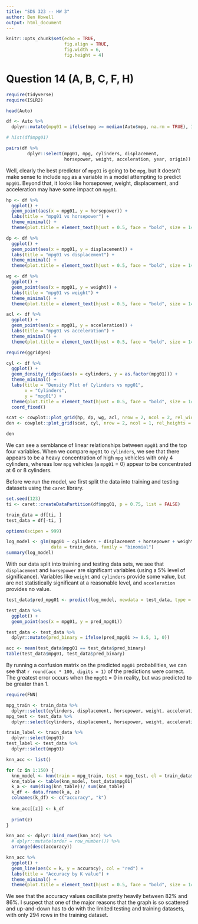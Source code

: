 ```yaml
---
title: "SDS 323 -- HW 3"
author: Ben Howell
output: html_document
---
```


```r
knitr::opts_chunk$set(echo = TRUE,
                      fig.align = TRUE,
                      fig.width = 6,
                      fig.height = 4)
```

# Question 14 (A, B, C, F, H)

```r
require(tidyverse)
require(ISLR2)
```

```r
head(Auto)

df <- Auto %>%
  dplyr::mutate(mpg01 = ifelse(mpg >= median(Auto$mpg, na.rm = TRUE), 1, 0))

# hist(df$mpg01)
```

```r
pairs(df %>%
        dplyr::select(mpg01, mpg, cylinders, displacement, 
                      horsepower, weight, acceleration, year, origin))
```

Well, clearly the best predictor of `mpg01` is going to be `mpg`, but it doesn't make sense to include `mpg` as a variable in a model attempting to predict `mpg01`. Beyond that, it looks like horsepower, weight, displacement, and acceleration may have some impact on `mpg01`.                       

```r
hp <- df %>%
  ggplot() +
  geom_point(aes(x = mpg01, y = horsepower)) +
  labs(title = "mpg01 vs horsepower") +
  theme_minimal() +
  theme(plot.title = element_text(hjust = 0.5, face = "bold", size = 14))

dp <- df %>%
  ggplot() +
  geom_point(aes(x = mpg01, y = displacement)) +
  labs(title = "mpg01 vs displacement") +
  theme_minimal() +
  theme(plot.title = element_text(hjust = 0.5, face = "bold", size = 14))

wg <- df %>%
  ggplot() +
  geom_point(aes(x = mpg01, y = weight)) +
  labs(title = "mpg01 vs weight") +
  theme_minimal() +
  theme(plot.title = element_text(hjust = 0.5, face = "bold", size = 14))

acl <- df %>%
  ggplot() +
  geom_point(aes(x = mpg01, y = acceleration)) +
  labs(title = "mpg01 vs acceleration") +
  theme_minimal() +
  theme(plot.title = element_text(hjust = 0.5, face = "bold", size = 14))

require(ggridges)

cyl <- df %>%
  ggplot() +
  geom_density_ridges(aes(x = cylinders, y = as.factor(mpg01))) +
  theme_minimal() +
  labs(title = "Density Plot of Cylinders vs mpg01",
       x = "Cylinders",
       y = "mpg01") +
  theme(plot.title = element_text(hjust = 0.5, face = "bold", size = 14)) +
  coord_fixed()

scat <- cowplot::plot_grid(hp, dp, wg, acl, nrow = 2, ncol = 2, rel_widths = c(0.5, 0.5), rel_heights = c(0.5, 0.5))
den <- cowplot::plot_grid(scat, cyl, nrow = 2, ncol = 1, rel_heights = c(0.5))

den
```

We can see a semblance of linear relationships between `mpg01` and the top four variables. When we compare `mpg01` to `cylinders`, we see that there appears to be a heavy concentration of high `mpg` vehicles with only 4 cylinders, whereas low `mpg` vehicles (a `mpg01` = 0) appear to be concentrated at 6 or 8 cylinders.                   

Before we run the model, we first split the data into training and testing datasets using the `caret` library.

```r
set.seed(123)
ti <- caret::createDataPartition(df$mpg01, p = 0.75, list = FALSE)

train_data = df[ti, ]
test_data = df[-ti, ]
```

```r
options(scipen = 999)
```


```r
log_model <- glm(mpg01 ~ cylinders + displacement + horsepower + weight + acceleration, 
                 data = train_data, family = "binomial")
summary(log_model)
```

With our data split into training and testing data sets, we see that `displacement` and `horsepower` are significant variables (using a 5% level of significance). Variables like `weight` and `cylinders` provide some value, but are not statistically significant at a reasonable level, and `acceleration` provides no value.                         

```r
test_data$pred_mpg01 <- predict(log_model, newdata = test_data, type = "response")

test_data %>%
  ggplot() +
  geom_point(aes(x = mpg01, y = pred_mpg01))

test_data <- test_data %>%
  dplyr::mutate(pred_binary = ifelse(pred_mpg01 >= 0.5, 1, 0))

acc <- mean(test_data$mpg01 == test_data$pred_binary)
table(test_data$mpg01, test_data$pred_binary)
```

By running a confusion matrix on the predicted `mpg01` probabilities, we can see that `r round(acc * 100, digits = 1)` of the predictions were correct. The greatest error occurs when the `mpg01` = 0 in reality, but was predicted to be greater than 1.                         

```r
require(FNN)

mpg_train <- train_data %>%
  dplyr::select(cylinders, displacement, horsepower, weight, acceleration)
mpg_test <- test_data %>%
  dplyr::select(cylinders, displacement, horsepower, weight, acceleration)

train_label <- train_data %>%
  dplyr::select(mpg01)
test_label <- test_data %>%
  dplyr::select(mpg01)

knn_acc <- list()

for (z in 1:150) {
  knn_model <- knn(train = mpg_train, test = mpg_test, cl = train_data$mpg01, k = z)
  knn_table <- table(knn_model, test_data$mpg01)
  k_a <- sum(diag(knn_table))/ sum(knn_table)
  k_df <- data.frame(k_a, z)
  colnames(k_df) <- c("accuracy", "k")
  
  knn_acc[[z]] <- k_df
  
  print(z)
}

knn_acc <- dplyr::bind_rows(knn_acc) %>%
  # dplyr::mutate(order = row_number()) %>%
  arrange(desc(accuracy))

knn_acc %>%
  ggplot() +
  geom_line(aes(x = k, y = accuracy), col = "red") +
  labs(title = "Accuracy by K value") +
  theme_minimal() +
  theme(plot.title = element_text(hjust = 0.5, face = "bold", size = 14))
```

We see that the accuracy values oscillate pretty heavily between 82% and 86%. I suspect that one of the major reasons that the graph is so scattered and up-and-down has to do with the limited testing and training datasets, with only 294 rows in the training dataset.


